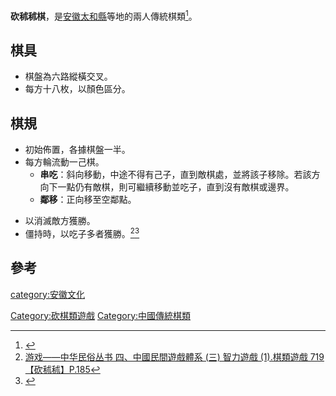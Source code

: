 '''砍秫秫棋'''，是[[安徽|安徽]][[太和縣|太和縣]]等地的兩人傳統棋類<ref>{{cite book |author=太和县地方志编纂委员会|title=《太和縣誌》 |date=1993|publisher=黄山书社|location=中國 |language=zh-cn |isbn=7805355511}}</ref>。

== 棋具 ==

*棋盤為六路縱橫交叉。
*每方十八枚，以顏色區分。

== 棋規 ==

*初始佈置，各據棋盤一半。
* 每方輪流動一己棋。
**'''串吃'''：斜向移動，中途不得有己子，直到敵棋處，並將該子移除。若該方向下一點仍有敵棋，則可繼續移動並吃子，直到沒有敵棋或邊界。
**'''鄰移'''：正向移至空鄰點。

*以消滅敵方獲勝。
*僵持時，以吃子多者獲勝。<ref>[http://book.chaoxing.com/ebook/read_12204624.html 游戏——中华民俗丛书 四、中國民間遊戲體系 (三) 智力遊戲 (1).棋類遊戲 719【砍秫秫】P.185]</ref><ref name="游戏——中华民俗丛书">{{cite book |author=陈连山 |title=《游戏》——中华民俗丛书 |date=2000-11-01 |publisher=中央民族大学出版社 |location=中國 |language=zh-cn|isbn=9787810564656 }}</ref>

==參考==
{{reflist}}
 
[[Category:砍棋類遊戲|Category:砍棋類遊戲]]
[[category:安徽文化|category:安徽文化]]
[[Category:中國傳統棋類|Category:中國傳統棋類]]